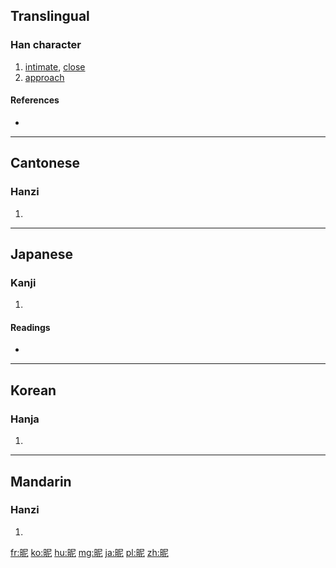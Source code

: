 ==Translingual==

===Han character===
{{Han char|rn=72|rad=日|as=05|sn=9|four=6701<sub>1</sub>|canj=日尸心 (ASP)|ids=⿰[[日]][[尼]]}}

# [[intimate]], [[close]]
# [[approach]]

====References====
* {{Han ref|kx=0494.070|dkj=13866|dj=0858.130|hdz=21504.020|uh=6635|ud=26165|bh=CEEE|bd=52974}}

----

==Cantonese==

===Hanzi===
{{yue-hanzi|jyut=|y=nik1}}

# {{defn|lang=yue|sort=日05}}

----

==Japanese==

===Kanji===
{{ja-kanji|grade=|rs=日05}}

# {{defn|lang=ja|sort=日05}}

====Readings====
* {{ja-readings|on=[[じつ]] (jitsu), [[しょく]] (shoku)|kun=[[ちかずく]] (chikazuku)}}

----

==Korean==

===Hanja===
{{ko-hanja|hangeul=닐>일, 녜>예|eumhun=|rv=nil>il, nye>ye|mr=nil>il, nye>ye|y=nil>il, nyey>yey}}

# {{defn|lang=ko|sort=日05}}

----

==Mandarin==

===Hanzi===
{{cmn-hanzi|pin=[[nì]] ([[ni4]])|wg=ni<sup>4</sup>}}

# {{defn|lang=cmn|sort=日05}}

[[fr:昵]]
[[ko:昵]]
[[hu:昵]]
[[mg:昵]]
[[ja:昵]]
[[pl:昵]]
[[zh:昵]]
